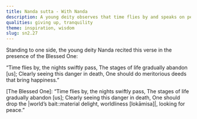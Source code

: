 ```yaml
---
title: Nanda sutta - With Nanda
description: A young deity observes that time flies by and speaks on performing meritorious deeds. The Buddha agrees with the observation but instead advises to drop the world's bait, and seek peace.
qualities: giving up, tranquility
theme: inspiration, wisdom
slug: sn2.27
---
```


Standing to one side, the young deity Nanda recited this verse in the presence of the Blessed One:

“Time flies by, the nights swiftly pass,
The stages of life gradually abandon [us];
Clearly seeing this danger in death,
One should do meritorious deeds that bring happiness.”

[The Blessed One]: “Time flies by, the nights swiftly pass,
The stages of life gradually abandon [us];
Clearly seeing this danger in death,
One should drop the |world’s bait::material delight, worldliness [lokāmisa]|, looking for peace.”